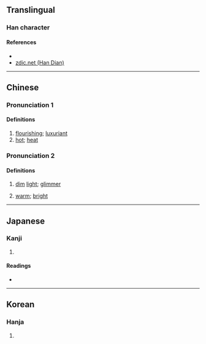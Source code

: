 {{character info/new}}
==Translingual==

===Han character===
{{Han char|rn=72|rad=日|as=12|sn=16|four=|canj=AGRR|ids=⿰日喜}}

====References====
* {{Han ref|kx=0499.510|dkj=14162|dj=0869.210|hdz=21535.030|uh=66BF|ud=26303}}
* [http://www.zdic.net/z/1b/js/66BF.htm zdic.net (Han Dian)]

----

==Chinese==
{{zh-forms}}

===Pronunciation 1===
{{zh-pron
|m=xǐ
|c=hei2
|mc=
|oc=
|ma=
|cat=a
}}

====Definitions====
{{zh-hanzi}}

# [[flourishing]]; [[luxuriant]]
# [[hot]]; [[heat]]

===Pronunciation 2===
{{zh-pron
|m=xī
|c=
|ma=
|cat=n,a
}}

====Definitions====
{{zh-hanzi}}

# {{lb|zh|archaic}} [[dim]] [[light]]; [[glimmer]]
# [[warm]]; [[bright]]

----

==Japanese==

===Kanji===
{{ja-kanji|grade=|rs=日12}}

# {{defn|lang=ja|sort=日12}}

====Readings====
* {{ja-readings|on=[[き]] (ki)|kun=[[さかんなさま]] (sakannasama), [[あつい]] (atsui)}}

----

==Korean==

===Hanja===
{{ko-hanja|hangeul=희|eumhun=|rv=hui|mr=hŭi|y=huy}}

# {{defn|lang=ko|sort=日12}}